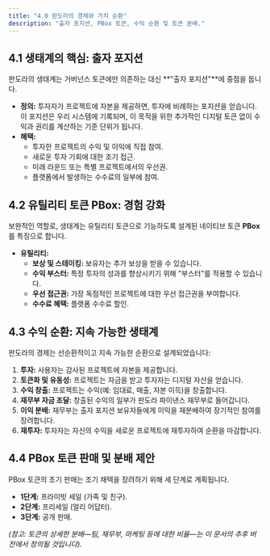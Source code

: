 ```yaml
---
title: "4.0 판도라의 경제와 가치 순환"
description: "출자 포지션, PBox 토큰, 수익 순환 및 토큰 분배."
---
```


## 4.1 생태계의 핵심: 출자 포지션
판도라의 생태계는 거버넌스 토큰에만 의존하는 대신 **"출자 포지션"**에 중점을 둡니다.
* **정의:** 투자자가 프로젝트에 자본을 제공하면, 투자에 비례하는 포지션을 얻습니다. 이 포지션은 우리 시스템에 기록되며, 이 목적을 위한 추가적인 디지털 토큰 없이 수익과 권리를 계산하는 기준 단위가 됩니다.
* **혜택:**
    * 투자한 프로젝트의 수익 및 이익에 직접 참여.
    * 새로운 투자 기회에 대한 조기 접근.
    * 미래 라운드 또는 특별 프로젝트에서의 우선권.
    * 플랫폼에서 발생하는 수수료의 일부에 참여.

## 4.2 유틸리티 토큰 PBox: 경험 강화
보완적인 역할로, 생태계는 유틸리티 토큰으로 기능하도록 설계된 네이티브 토큰 **PBox**를 특징으로 합니다.
* **유틸리티:**
    * **보상 및 스테이킹:** 보유자는 추가 보상을 받을 수 있습니다.
    * **수익 부스터:** 특정 투자의 성과를 향상시키기 위해 "부스터"를 적용할 수 있습니다.
    * **우선 접근권:** 가장 독점적인 프로젝트에 대한 우선 접근권을 부여합니다.
    * **수수료 혜택:** 플랫폼 수수료 할인.

## 4.3 수익 순환: 지속 가능한 생태계
판도라의 경제는 선순환적이고 지속 가능한 순환으로 설계되었습니다:
1.  **투자:** 사용자는 감사된 프로젝트에 자본을 제공합니다.
2.  **토큰화 및 유동성:** 프로젝트는 자금을 받고 투자자는 디지털 자산을 얻습니다.
3.  **수익 창출:** 프로젝트는 수익(예: 임대료, 매출, 자본 이득)을 창출합니다.
4.  **재무부 자금 조달:** 창출된 수익의 일부가 판도라 파이낸스 재무부로 들어갑니다.
5.  **이익 분배:** 재무부는 출자 포지션 보유자들에게 이익을 재분배하여 장기적인 참여를 장려합니다.
6.  **재투자:** 투자자는 자신의 수익을 새로운 프로젝트에 재투자하여 순환을 마감합니다.

## 4.4 PBox 토큰 판매 및 분배 제안
PBox 토큰의 초기 판매는 조기 채택을 장려하기 위해 세 단계로 계획됩니다.
* **1단계:** 프라이빗 세일 (가족 및 친구).
* **2단계:** 프리세일 (얼리 어답터).
* **3단계:** 공개 판매.

*(참고: 토큰의 상세한 분배—팀, 재무부, 마케팅 등에 대한 비율—는 이 문서의 추후 버전에서 정의될 것입니다).*